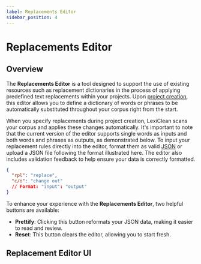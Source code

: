 ```yaml
---
label: Replacements Editor
sidebar_position: 4
---
```



# Replacements Editor

## Overview

The **Replacements Editor** is a tool designed to support the use of existing resources such as replacement dictionaries in the process of applying predefined text replacements within your projects. Upon [project creation](create), this editor allows you to define a dictionary of words or phrases to be automatically substituted throughout your corpus right from the start.

When you specify replacements during project creation, LexiClean scans your corpus and applies these changes automatically. It's important to note that the current version of the editor supports single words as inputs and both words and phrases as outputs, as demonstrated below. To input your replacement rules directly into the editor, format them as valid [JSON](https://www.json.org/json-en.html) or upload a JSON file following the format illustrated here. The editor also includes validation feedback to help ensure your data is correctly formatted.

```json
{
  "rpl": "replace",
  "c/o": "change out"
  // Format: "input": "output"
}
```

To enhance your experience with the **Replacements Editor**, two helpful buttons are available:

- **Prettify**: Clicking this button reformats your JSON data, making it easier to read and review.
- **Reset**: This button clears the editor, allowing you to start fresh.

## Replacement Editor UI

<ThemeToggleImage
  darkImg="/img/interface/replacements_editor/ui_dark.png"
  lightImg="/img/interface/replacements_editor/ui_light.png"
  alt="Replacements Editor Interface"
  centerInDiv
/>
